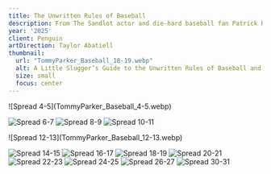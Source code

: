 ```yaml
---
title: The Unwritten Rules of Baseball
description: From The Sandlot actor and die-hard baseball fan Patrick Renna comes practical advice full of wit and humor about baseball (and life) – complete with a customizable dedication page for a very special slugger.
year: '2025'
client: Penguin
artDirection: Taylor Abatiell
thumbnail:
  url: "TommyParker_Baseball_18-19.webp"
  alt: A Little Slugger’s Guide to the Unwritten Rules of Baseball and Life
  size: small
  focus: center
---
```


<div class="frame-img bg-white">
  ![Spread 4-5](TommyParker_Baseball_4-5.webp)
</div>

![Spread 6-7](TommyParker_Baseball_6-7.webp)
![Spread 8-9](TommyParker_Baseball_8-9.webp)
![Spread 10-11](TommyParker_Baseball_10-11.webp)

<div class="frame-img bg-white">
![Spread 12-13](TommyParker_Baseball_12-13.webp)
</div>

![Spread 14-15](TommyParker_Baseball_14-15.webp)
![Spread 16-17](TommyParker_Baseball_16-17.webp)
![Spread 18-19](TommyParker_Baseball_18-19.webp)
![Spread 20-21](TommyParker_Baseball_20-21.webp)
![Spread 22-23](TommyParker_Baseball_22-23.webp)
![Spread 24-25](TommyParker_Baseball_24-25.webp)
![Spread 26-27](TommyParker_Baseball_26-27.webp)
![Spread 30-31](TommyParker_Baseball_30-31.webp)